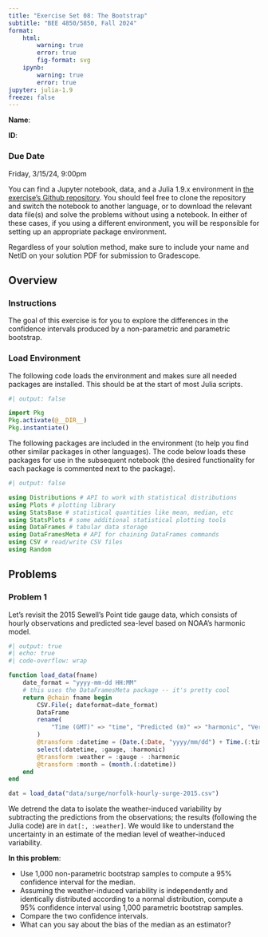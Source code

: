 ```yaml
---
title: "Exercise Set 08: The Bootstrap"
subtitle: "BEE 4850/5850, Fall 2024"
format:
    html:        
        warning: true
        error: true
        fig-format: svg
    ipynb:
        warning: true
        error: true
jupyter: julia-1.9
freeze: false
---
```


::: {.content-visible when-format="ipynb"}
**Name**:

**ID**:
:::

::: {.callout-important icon=false}
### Due Date

Friday, 3/15/24, 9:00pm
:::

::: {.content-visible unless-format="ipynb"}
:::{.callout-tip}

You can find a Jupyter notebook, data, and a Julia 1.9.x environment in [the exercise's Github repository]({{< var github_org.repo >}}/ex-week08). You should feel free to clone the repository and switch the notebook to another language, or to download the relevant data file(s) and solve the problems without using a notebook. In either of these cases, if you using a different environment, you will be responsible for setting up an appropriate package environment.

Regardless of your solution method, make sure to include your name and NetID on your solution PDF for submission to Gradescope.
:::
:::

## Overview

::: {.cell .markdown}

### Instructions

The goal of this exercise is for you to explore the differences in the confidence intervals produced by a non-parametric and parametric bootstrap.

:::

::: {.cell .markdown}
### Load Environment

The following code loads the environment and makes sure all needed packages are installed. This should be at the start of most Julia scripts.

:::

```julia
#| output: false

import Pkg
Pkg.activate(@__DIR__)
Pkg.instantiate()
```

::: {.cell .markdown}
The following packages are included in the environment (to help you find other similar packages in other languages). The code below loads these packages for use in the subsequent notebook (the desired functionality for each package is commented next to the package).

:::

```julia
#| output: false

using Distributions # API to work with statistical distributions
using Plots # plotting library
using StatsBase # statistical quantities like mean, median, etc
using StatsPlots # some additional statistical plotting tools
using DataFrames # tabular data storage
using DataFramesMeta # API for chaining DataFrames commands
using CSV # read/write CSV files
using Random
```


## Problems

### Problem 1

Let's revisit the 2015 Sewell's Point tide gauge data, which consists of hourly observations and predicted sea-level based on NOAA's harmonic model.

```julia
#| output: true
#| echo: true
#| code-overflow: wrap

function load_data(fname)
    date_format = "yyyy-mm-dd HH:MM"
    # this uses the DataFramesMeta package -- it's pretty cool
    return @chain fname begin
        CSV.File(; dateformat=date_format)
        DataFrame
        rename(
            "Time (GMT)" => "time", "Predicted (m)" => "harmonic", "Verified (m)" => "gauge"
        )
        @transform :datetime = (Date.(:Date, "yyyy/mm/dd") + Time.(:time))
        select(:datetime, :gauge, :harmonic)
        @transform :weather = :gauge - :harmonic
        @transform :month = (month.(:datetime))
    end
end

dat = load_data("data/surge/norfolk-hourly-surge-2015.csv")
```

We detrend the data to isolate the weather-induced variability by subtracting the predictions from the observations; the results (following the Julia code) are in `dat[:, :weather]`. We would like to understand the uncertainty in an estimate of the median level of weather-induced variability.

**In this problem**:

* Use 1,000 non-parametric bootstrap samples to compute a 95% confidence interval for the median.
* Assuming the weather-induced variability is independently and identically distributed according to a normal distribution, compute a 95% confidence interval using 1,000 parametric bootstrap samples.
* Compare the two confidence intervals.
* What can you say about the bias of the median as an estimator?
